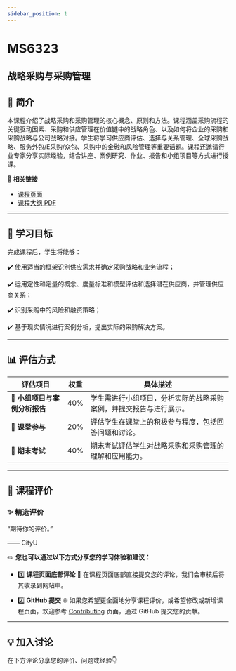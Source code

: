 ```yaml
---
sidebar_position: 1
---
```


# MS6323
## 战略采购与采购管理

## **📘 简介**
本课程介绍了战略采购和采购管理的核心概念、原则和方法。课程涵盖采购流程的关键驱动因素、采购和供应管理在价值链中的战略角色、以及如何将企业的采购和采购战略与公司战略对接。学生将学习供应商评估、选择与关系管理、全球采购战略、服务外包/E采购/众包、采购中的金融和风险管理等重要话题。课程还邀请行业专家分享实际经验，结合讲座、案例研究、作业、报告和小组项目等方式进行授课。

🔗 **相关链接**
- [课程页面](https://www.cityu.edu.hk/catalogue/pg/202425/course/MS6323.htm)
- [课程大纲 PDF](https://www.cityu.edu.hk/catalogue/pg/202425/course/MS6323.pdf)

---

## **🎯 学习目标**

完成课程后，学生将能够：

✔️ 使用适当的框架识别供应需求并确定采购战略和业务流程；

✔️ 运用定性和定量的概念、度量标准和模型评估和选择潜在供应商，并管理供应商关系；

✔️ 识别采购中的风险和融资策略；

✔️ 基于现实情况进行案例分析，提出实际的采购解决方案。

---

## **📊 评估方式**

| **评估项目**          | **权重** | **具体描述**                                                                                       |
|----------------------|---------|---------------------------------------------------------------------------------------------------|
| **👥 小组项目与案例分析报告** | 40%     | 学生需进行小组项目，分析实际的战略采购案例，并提交报告与进行展示。                               |
| **💬 课堂参与**        | 20%     | 评估学生在课堂上的积极参与程度，包括回答问题和讨论。                                             |
| **📝 期末考试**        | 40%     | 期末考试评估学生对战略采购和采购管理的理解和应用能力。                                           |

---

## **💬 课程评价**

### ✨ **精选评价**
<div className={commentStyles.commentBox}>
    <p className={commentStyles.commentText}>
        “期待你的评价。”
    </p>
    <p className={commentStyles.commentAuthor}>—— CityU</p>
</div>

✏️ **您也可以通过以下方式分享您的学习体验和建议：**

- 1️⃣ **课程页面底部评论**
💬 在课程页面底部直接提交您的评论，我们会审核后将其收录到网站中。

- 2️⃣ **GitHub 提交**
🌐 如果您希望更全面地分享课程评价，或希望修改或新增课程页面，欢迎参考 [Contributing](https://penjc.github.io/cityU-navigator/contributing) 页面，通过 GitHub 提交您的贡献。



---

## **💡 加入讨论**

在下方评论分享您的评价、问题或经验👇
<Utterances />
